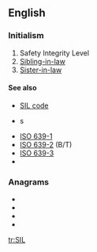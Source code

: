 {{also|sil|s'il|síl|sìl|şil}}
==English==

===Initialism===
{{rfc-header|Initialism}}
{{head|en|initialism}}

# Safety Integrity Level
# [[sibling-in-law|Sibling-in-law]]
# [[sister-in-law|Sister-in-law]]

====See also====
* [[w:SIL code|SIL code]]
* {{l|en|language code}}s
* [[w:ISO 639-1|ISO 639-1]]
* [[w:ISO 639-2|ISO 639-2]] (B/T)
* [[w:ISO 639-3|ISO 639-3]]
* {{l|en|Open type}}

===Anagrams===
* {{l|en|ILS}}
* {{l|en|ISL}}
* {{l|en|LIS}}
* {{l|en|LSI}}

[[tr:SIL]]